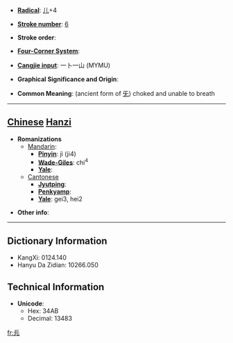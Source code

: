* '''[[Wiktionary:Chinese radical index| Radical]]''': [[Wiktionary:Chinese radical index 儿|儿]]+4

* '''[[Wiktionary:Chinese total strokes index|Stroke number]]''': [[Wiktionary:Chinese total strokes index 6|6]]

* '''Stroke order''': 

* '''[[Wiktionary:Chinese four corner index|Four-Corner System]]''': 

* '''[[Wiktionary:Chinese Cangjie index|Cangjie input]]''': 一卜一山 (MYMU)

* '''Graphical Significance and Origin''': 

* '''Common Meaning''': (ancient form of [[旡]]) choked and unable to breath

----

== [[Chinese]] [[Hanzi]] ==

* '''Romanizations'''
** [[Mandarin]]:
*** '''[[Pinyin]]''': jì (ji4)
*** '''[[Wade-Giles]]''': chi<sup>4</sup>
*** '''[[Yale]]''': 
**[[Cantonese]]
***'''[[Jyutping]]''':
***'''[[Penkyamp]]''': 
***'''[[Yale]]''': gei3, hei2

* '''Other info''': 

----

== Dictionary Information ==

* KangXi: 0124.140
* Hanyu Da Zidian: 10266.050

== Technical Information ==

* '''Unicode''':
** Hex: 34AB
** Decimal: 13483
[[fr:㒫]]